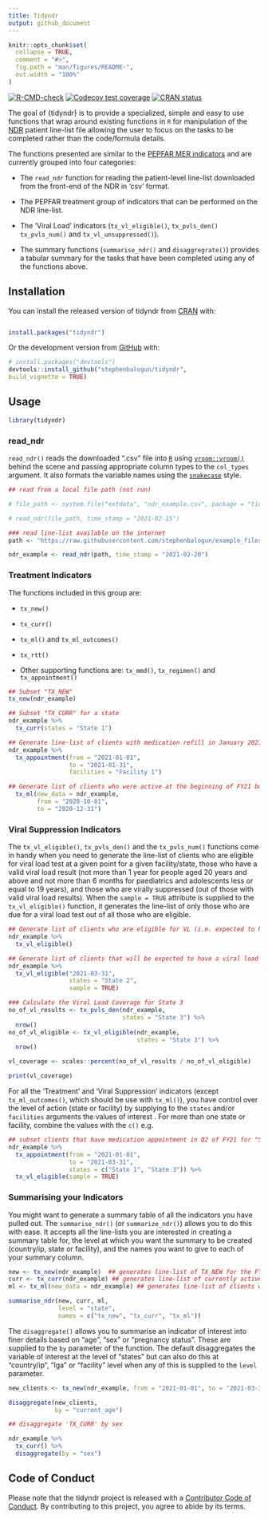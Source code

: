```yaml
---
title: Tidyndr
output: github_document
---
```


<!-- README.md is generated from README.Rmd. Please edit that file -->

```r
knitr::opts_chunk$set(
  collapse = TRUE,
  comment = "#>",
  fig.path = "man/figures/README-",
  out.width = "100%"
)
```

<!-- <a href='https://github.com/stephenbalogun/tidyndr/tree/master/man/figures/logo.svg'><img src="man/figures/logo.svg" align="right" height="139"/></a> -->

<!-- badges: start -->
[![R-CMD-check](https://github.com/stephenbalogun/tidyndr/workflows/R-CMD-check/badge.svg)](https://github.com/stephenbalogun/tidyndr/actions) [![Codecov test coverage](https://codecov.io/gh/stephenbalogun/tidyndr/branch/master/graph/badge.svg)](https://app.codecov.io/gh/stephenbalogun/tidyndr?branch=master/)
[![CRAN status](https://www.r-pkg.org/badges/version/tidyndr)](https://CRAN.R-project.org/package=tidyndr)
<!-- badges: end -->

The goal of {tidyndr} is to provide a specialized, simple and easy to use functions that wrap around existing functions in `R` for manipulation of the [NDR](https://ndr.shieldnigeriaproject.com/) patient line-list file allowing the user to focus on the tasks to be completed rather than the code/formula details.

The functions presented are similar to the [PEPFAR MER indicators](https://datim.zendesk.com/hc/en-us/articles/360000084446-MER-Indicator-Reference-Guides) and are currently grouped into four categories:

-   The `read_ndr` function for reading the patient-level line-list downloaded from the front-end of the NDR in 'csv' format.

-   The PEPFAR treatment group of indicators that can be performed on the NDR line-list.

-   The 'Viral Load' indicators (`tx_vl_eligible()`, `tx_pvls_den()` `tx_pvls_num()` and `tx_vl_unsuppressed()`).

-   The summary functions (`summarise_ndr()` and `disaggregrate()`) provides a tabular summary for the tasks that have been completed using any of the functions above.

## Installation

You can install the released version of tidyndr from [CRAN](https://CRAN.R-project.org) with:

``` r

install.packages("tidyndr")

```

Or the development version from [GitHub](https://github.com/) with:

``` r
# install.packages("devtools")
devtools::install_github("stephenbalogun/tidyndr",
build_vignette = TRUE)
```

## Usage

```r
library(tidyndr)
```

### read_ndr

`read_ndr()` reads the downloaded ".csv" file into [`R`](https://cran.r-project.org) using [`vroom::vroom()`](https://vroom.r-lib.org/) behind the scene and passing appropriate column types to the `col_types` argument. It also formats the variable names using the [`snakecase`](https://en.wikipedia.org/wiki/Snake_case) style.

```r
## read from a local file path (not run)

# file_path <- system.file("extdata", "ndr_example.csv", package = "tidyndr")

# read_ndr(file_path, time_stamp = "2021-02-15")

### read line-list available on the internet
path <- "https://raw.githubusercontent.com/stephenbalogun/example_files/main/ndr_example.csv"

ndr_example <- read_ndr(path, time_stamp = "2021-02-20")
```

### Treatment Indicators

The functions included in this group are:

-   `tx_new()`

-   `tx_curr()`

-   `tx_ml()` and `tx_ml_outcomes()`

-   `tx_rtt()`

-   Other supporting functions are: `tx_mmd()`, `tx_regimen()` and `tx_appointment()`

```r
## Subset "TX_NEW"
tx_new(ndr_example)

## Subset "TX_CURR" for a state
ndr_example %>%
  tx_curr(states = "State 1")

## Generate line-list of clients with medication refill in January 2021 for a facility (Facility 1)
ndr_example %>%
  tx_appointment(from = "2021-01-01",
                 to = "2021-01-31",
                 facilities = "Facility 1")

## Generate list of clients who were active at the beginning of FY21 but became inactive at the end of Q1 of FY21.
  tx_ml(new_data = ndr_example,
        from = "2020-10-01",
        to = "2020-12-31")
```

### Viral Suppression Indicators

The `tx_vl_eligible()`, `tx_pvls_den()` and the `tx_pvls_num()` functions come in handy when you need to generate the line-list of clients who are eligible for viral load test at a given point for a given facility/state, those who have a valid viral load result (not more than 1 year for people aged 20 years and above and not more than 6 months for paediatrics and adolescents less or equal to 19 years), and those who are virally suppressed (out of those with valid viral load results). When the `sample = TRUE` attribute is supplied to the `tx_vl_eligible()` function, it generates the line-list of only those who are due for a viral load test out of all those who are eligible.

```r
## Generate list of clients who are eligible for VL (i.e. expected to have a documented VL result)
ndr_example %>%
  tx_vl_eligible()

## Generate list of clients that will be expected to have a viral load test done in Q2 of FY21 for "State 2"
ndr_example %>%
  tx_vl_eligible("2021-03-31",
                 states = "State 2",
                 sample = TRUE)

### Calculate the Viral Load Coverage for State 3
no_of_vl_results <- tx_pvls_den(ndr_example,
                                states = "State 3") %>%
  nrow()
no_of_vl_eligible <- tx_vl_eligible(ndr_example,
                                    states = "State 3") %>%
  nrow()

vl_coverage <- scales::percent(no_of_vl_results / no_of_vl_eligible)

print(vl_coverage)
```

For all the 'Treatment' and 'Viral Suppression' indicators (except `tx_ml_outcomes()`, which should be use with `tx_ml()`), you have control over the level of action (state or facility) by supplying to the `states` and/or `facilities` arguments the values of interest . For more than one state or facility, combine the values with the `c()` e.g.

```r
## subset clients that have medication appointment in Q2 of FY21 for "State 1" and "State 3" and are also due for viral load
ndr_example %>%
  tx_appointment(from = "2021-01-01",
                 to = "2021-03-31",
                 states = c("State 1", "State 3")) %>%
  tx_vl_eligible(sample = TRUE)
```

### Summarising your Indicators

You might want to generate a summary table of all the indicators you have pulled out. The `summarise_ndr()` (or `summarize_ndr()`) allows you to do this with ease. It accepts all the line-lists you are interested in creating a summary table for, the level at which you want the summary to be created (country/ip, state or facility), and the names you want to give to each of your summary column.

```r
new <- tx_new(ndr_example)  ## generates line-list of TX_NEW for the FY
curr <- tx_curr(ndr_example) ## generates line-list of currently active clients
ml <- tx_ml(new_data = ndr_example) ## generates line-list of clients who were active at the beginning of the FY but currently inactive

summarise_ndr(new, curr, ml,
              level = "state",
              names = c("tx_new", "tx_curr", "tx_ml"))
```

The `disaggregate()` allows you to summarise an indicator of interest into finer details based on "age", "sex" or "pregnancy status". These are supplied to the `by` parameter of the function. The default disaggregates the variable of interest at the level of "states" but can also do this at "country/ip", "lga" or "facility" level when any of this is supplied to the `level` parameter.

```r
new_clients <- tx_new(ndr_example, from = "2021-01-01", to = "2021-03-31")  ## generates line-list of TX_NEW for the FY

disaggregate(new_clients,
             by = "current_age")

## disaggregate 'TX_CURR' by sex

ndr_example %>%
  tx_curr() %>%
  disaggregate(by = "sex")
```

## Code of Conduct

Please note that the tidyndr project is released with a [Contributor Code of Conduct](https://contributor-covenant.org/version/2/0/CODE_OF_CONDUCT.html). By contributing to this project, you agree to abide by its terms.
